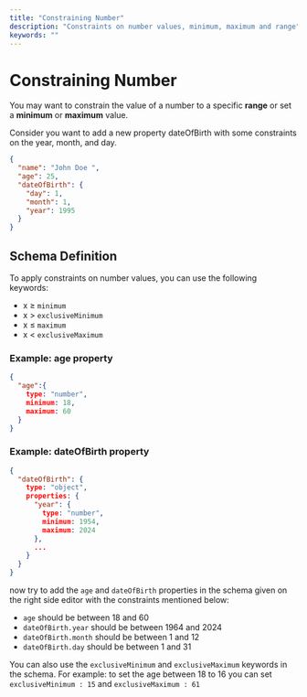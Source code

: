 ```yaml
---
title: "Constraining Number"
description: "Constraints on number values, minimum, maximum and range"
keywords: ""
---
```


# Constraining Number

You may want to constrain the value of a number to a specific **range** or set a **minimum** or **maximum** value.

Consider you want to add a new property dateOfBirth with some constraints on the year, month, and day. 


```json highlightLineStart={4} highlightLineEnd={8}
{
  "name": "John Doe ",
  "age": 25,
  "dateOfBirth": {
    "day": 1,
    "month": 1,
    "year": 1995
  }
}
```


## Schema Definition

To apply constraints on number values, you can use the following keywords:

- x ≥ `minimum`
- x > `exclusiveMinimum`
- x ≤ `maximum`
- x < `exclusiveMaximum`


### Example: age property 

```json
{
  "age":{
    type: "number",
    minimum: 18,
    maximum: 60
  }
}
```

### Example: dateOfBirth property 

```json 
{
  "dateOfBirth": {
    type: "object",
    properties: {
      "year": {
        type: "number",
        minimum: 1954,
        maximum: 2024
      },
      ...
    }
  }
}
```

now try to add the `age` and `dateOfBirth` properties in the schema given on the right side editor with the constraints mentioned below:

- `age` should be between 18 and 60
- `dateOfBirth.year` should be between 1964 and 2024 
- `dateOfBirth.month` should be between 1 and 12
- `dateOfBirth.day` should be between 1 and 31


You can also use the `exclusiveMinimum` and `exclusiveMaximum` keywords in the schema. 
For example: to set the age between 18 to 16 you can set `exclusiveMinimum : 15` and `exclusiveMaximum : 61`
